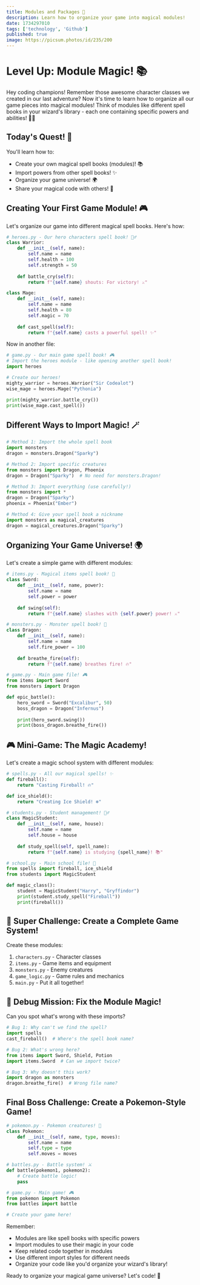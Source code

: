 ```yaml
---
title: Modules and Packages 🌟
description: Learn how to organize your game into magical modules!
date: 1734297010
tags: ['technology', 'Github']
published: true
image: https://picsum.photos/id/235/200
---
```


# Level Up: Module Magic! 📚

Hey coding champions! Remember those awesome character classes we created in our last adventure? Now it's time to learn how to organize all our game pieces into magical modules! Think of modules like different spell books in your wizard's library - each one containing specific powers and abilities! 🧙‍♂️

## Today's Quest! 🎯
You'll learn how to:
- Create your own magical spell books (modules)! 📚
- Import powers from other spell books! ✨
- Organize your game universe! 🌍
- Share your magical code with others! 🤝

## Creating Your First Game Module! 🎮

Let's organize our game into different magical spell books. Here's how:

```python showLineNumbers
# heroes.py - Our hero characters spell book! 🦸‍♂️
class Warrior:
    def __init__(self, name):
        self.name = name
        self.health = 100
        self.strength = 50
    
    def battle_cry(self):
        return f"{self.name} shouts: For victory! ⚔️"

class Mage:
    def __init__(self, name):
        self.name = name
        self.health = 80
        self.magic = 70
    
    def cast_spell(self):
        return f"{self.name} casts a powerful spell! ✨"
```

Now in another file:

```python showLineNumbers
# game.py - Our main game spell book! 🎮
# Import the heroes module - like opening another spell book!
import heroes

# Create our heroes!
mighty_warrior = heroes.Warrior("Sir Codealot")
wise_mage = heroes.Mage("Pythonia")

print(mighty_warrior.battle_cry())
print(wise_mage.cast_spell())
```

## Different Ways to Import Magic! 🪄

```python showLineNumbers
# Method 1: Import the whole spell book
import monsters
dragon = monsters.Dragon("Sparky")

# Method 2: Import specific creatures
from monsters import Dragon, Phoenix
dragon = Dragon("Sparky")  # No need for monsters.Dragon!

# Method 3: Import everything (use carefully!)
from monsters import *
dragon = Dragon("Sparky")
phoenix = Phoenix("Ember")

# Method 4: Give your spell book a nickname
import monsters as magical_creatures
dragon = magical_creatures.Dragon("Sparky")
```

## Organizing Your Game Universe! 🌍

Let's create a simple game with different modules:

```python showLineNumbers
# items.py - Magical items spell book! 🎒
class Sword:
    def __init__(self, name, power):
        self.name = name
        self.power = power
    
    def swing(self):
        return f"{self.name} slashes with {self.power} power! ⚔️"

# monsters.py - Monster spell book! 👾
class Dragon:
    def __init__(self, name):
        self.name = name
        self.fire_power = 100
    
    def breathe_fire(self):
        return f"{self.name} breathes fire! 🔥"

# game.py - Main game file! 🎮
from items import Sword
from monsters import Dragon

def epic_battle():
    hero_sword = Sword("Excalibur", 50)
    boss_dragon = Dragon("Infernus")
    
    print(hero_sword.swing())
    print(boss_dragon.breathe_fire())
```

## 🎮 Mini-Game: The Magic Academy!

Let's create a magic school system with different modules:

```python showLineNumbers
# spells.py - All our magical spells! ✨
def fireball():
    return "Casting Fireball! 🔥"

def ice_shield():
    return "Creating Ice Shield! ❄️"

# students.py - Student management! 🧙‍♂️
class MagicStudent:
    def __init__(self, name, house):
        self.name = name
        self.house = house
    
    def study_spell(self, spell_name):
        return f"{self.name} is studying {spell_name}! 📚"

# school.py - Main school file! 🏰
from spells import fireball, ice_shield
from students import MagicStudent

def magic_class():
    student = MagicStudent("Harry", "Gryffindor")
    print(student.study_spell("Fireball"))
    print(fireball())
```

## 🌟 Super Challenge: Create a Complete Game System!

Create these modules:

1. `characters.py` - Character classes
2. `items.py` - Game items and equipment
3. `monsters.py` - Enemy creatures
4. `game_logic.py` - Game rules and mechanics
5. `main.py` - Put it all together!

## 🎯 Debug Mission: Fix the Module Magic!

Can you spot what's wrong with these imports?

```python showLineNumbers
# Bug 1: Why can't we find the spell?
import spells
cast_fireball()  # Where's the spell book name?

# Bug 2: What's wrong here?
from items import Sword, Shield, Potion
import items.Sword  # Can we import twice?

# Bug 3: Why doesn't this work?
import dragon as monsters
dragon.breathe_fire()  # Wrong file name?
```

## Final Boss Challenge: Create a Pokemon-Style Game!

```python showLineNumbers
# pokemon.py - Pokemon creatures! 🐉
class Pokemon:
    def __init__(self, name, type, moves):
        self.name = name
        self.type = type
        self.moves = moves

# battles.py - Battle system! ⚔️
def battle(pokemon1, pokemon2):
    # Create battle logic!
    pass

# game.py - Main game! 🎮
from pokemon import Pokemon
from battles import battle

# Create your game here!
```

Remember:
- Modules are like spell books with specific powers
- Import modules to use their magic in your code
- Keep related code together in modules
- Use different import styles for different needs
- Organize your code like you'd organize your wizard's library!

Ready to organize your magical game universe? Let's code! 🚀